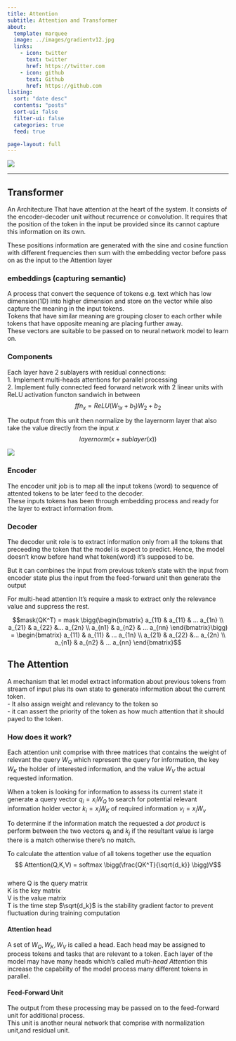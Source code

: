 ```yaml
---
title: Attention
subtitle: Attention and Transformer
about:
  template: marquee
  image: ../images/gradientv12.jpg 
  links:
    - icon: twitter
      text: twitter
      href: https://twitter.com
    - icon: github
      text: Github
      href: https://github.com
listing:
  sort: "date desc"
  contents: "posts"
  sort-ui: false
  filter-ui: false
  categories: true
  feed: true

page-layout: full
---
```


![](../AI/images/Transformer1.webp)

---
## Transformer  
An Architecture That have attention at the heart of the system. It consists of the encoder-decoder unit without recurrence or convolution. It requires that the position of the token in the input be provided since its cannot capture this information on its own.  

These positions information are generated with the sine and cosine function with different frequencies then sum with the embedding vector before pass on as the input to the Attention layer


### embeddings (capturing semantic)

A process that convert the sequence of tokens e.g. text which has low dimension(1D) into higher dimension and store on the vector while also capture the meaning in the input tokens.  
Tokens that have similar meaning are grouping closer to each orther while tokens that have opposite meaning are placing further away.  
These vectors are suitable to be passed on to neural network model to learn on.

### Components
Each layer have 2 sublayers with residual connections:  
1. Implement multi-heads attentions for parallel processing  
2. Implement fully connected feed forward network with 2 linear units with ReLU activation functon sandwich in between
$$ffn_{x} = ReLU(W_{1x} + b_1)W_2 + b_2$$  

The output from this unit then normalize by the layernorm layer that also take the value directly from the input $x$
$$layernorm( x + sublayer(x))$$

![](../AI/images/transformer3.png)

### Encoder
The encoder unit job is to map all the input tokens (word) to sequence of attented tokens to be later feed to the decoder.     
These inputs tokens has been through embedding process and ready for the layer to extract information from.



### Decoder
The decoder unit role is to extract information only from all the tokens that preceeding the token that the model is expect to predict. Hence, the model doesn't know before hand what token(word) it's supposed to be. 


But it can combines the input from previous token's state with the input from encoder state plus the input from the feed-forward unit then generate the output

For multi-head attention
It's require a mask to extract only the relevance value and suppress the rest.

$$mask(QK^T) = mask \bigg(\begin{bmatrix}
   a_{11} & a_{11} & ... a_{1n} \\
   a_{21} & a_{22} &... a_{2n} \\
   a_{n1} & a_{n2} & ... a_{nn} 
\end{bmatrix}\bigg) = \begin{bmatrix}
   a_{11} & a_{11} & ... a_{1n} \\
   a_{21} & a_{22} &... a_{2n} \\
   a_{n1} & a_{n2} & ... a_{nn} 
\end{bmatrix}$$



## The Attention
A mechanism that let model extract information about previous tokens from stream of input plus its own state to generate information about the current token.   
- It also assign weight and relevancy to the token so   
- it can assert the priority of the token as how much attention that it should payed to the token.

### How does it work?  
Each attention unit comprise with three matrices that contains the weight of relevant the query $W_Q$ which represent the query for information, the key $W_K$ the holder of interested information, and the value $W_V$ the actual requested information.  

When a token is looking for information to assess its current state it generate a query vector $q_i = x_iW_Q$ to search for potential relevant information holder vector $k_i = x_iW_K$ of required information $v_i = x_iW_v$ 

To determine if the information match the requested a *dot product*  is perform between the two vectors $q_i$ and $k_j$ if the resultant value is large there is a match otherwise there's no match.

To calculate the attention value of all tokens together use the equation 
$$ Attention(Q,K,V) = softmax \bigg(\frac{QK^T}{\sqrt{d_k}} \bigg)V$$  
where Q is the query matrix  
      K is the key  matrix  
      V is the value matrix  
      T is the time step
      $\sqrt{d_k}$ is the stability gradient factor to prevent fluctuation during training computation  


#### Attention head
A set of $W_Q,W_K,W_V$ is called a head. Each head may be assigned to process tokens and tasks that are relevant to a token. Each layer of the model may have many heads which's called *multi-head Attention* this increase the capability of the model process many different tokens in parallel.

#### Feed-Forward Unit
The output from these processing may be passed on to the feed-forward unit for additional process.  
This unit is another neural network that comprise with normalization unit,and residual unit.